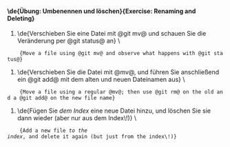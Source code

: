 ==== \de{'''Übung:''' Umbenennen und löschen}{'''Exercise:''' Renaming and Deleting} ====

# \de{Verschieben Sie eine Datei mit @git mv@ und schauen Sie die Veränderung per @git status@ an} \
     {Move a file using @git mv@ and observe what happens with @git status@}
# \de{Verschieben Sie die Datei mit @mv@, und führen Sie anschließend ein @git add@ mit dem alten und neuen Dateinamen aus} \
     {Move a file using a regular @mv@; then use @git rm@ on the old and a @git add@ on the new file name}
# \de{Fügen Sie ''dem Index'' eine neue Datei hinzu, und löschen Sie sie dann wieder (aber nur aus dem Index\!)} \
     {Add a new file ''to the index'', and delete it again (but just from the index\!)}
